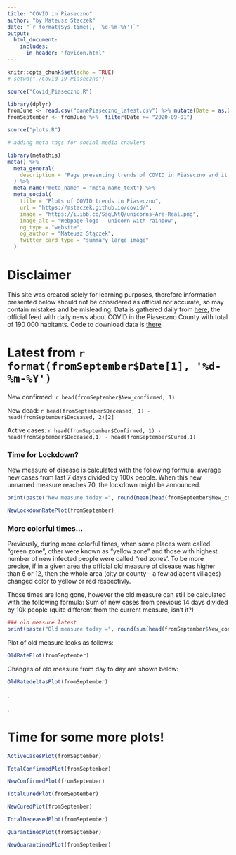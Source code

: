 ```yaml
---
title: "COVID in Piaseczno"
author: "by Mateusz Stączek"
date: "`r format(Sys.time(), '%d-%m-%Y')`"
output:
  html_document:
    includes:
      in_header: "favicon.html"
---
```


```r
knitr::opts_chunk$set(echo = TRUE)
# setwd("./Covid-19-Piaseczno")

source("Covid_Piaseczno.R")

library(dplyr)
fromJune <- read.csv("danePiaseczno_latest.csv") %>% mutate(Date = as.Date(Date))
fromSeptember <- fromJune %>%  filter(Date >= "2020-09-01")

source("plots.R")
```

```r
# adding meta tags for social media crawlers

library(metathis)
meta() %>%
  meta_general(
    description = "Page presenting trends of COVID in Piaseczno and it's neighborhood. Check out daily updated plots about many different aspects of present state of the disease!",
  ) %>% 
  meta_name("meta_name" = "meta_name_text") %>% 
  meta_social(
    title = "Plots of COVID trends in Piaseczno",
    url = "https://mstaczek.github.io/covid/",
    image = "https://i.ibb.co/SsqLNtQ/unicorns-Are-Real.png",
    image_alt = "Webpage logo - unicorn with rainbow",
    og_type = "website",
    og_author = "Mateusz Stączek",
    twitter_card_type = "summary_large_image"
  )
```

# Disclaimer 

This site was created solely for learning purposes, therefore information presented below should not be considered as official nor accurate, so may contain mistakes and be misleading. Data is gathered daily from [here](http://piaseczno.psse.waw.pl/aktualnosci-i-komunikaty/komunikaty), the official feed with daily news about COVID in the Piaseczno County with total of 190 000 habitants. Code to download data is [there](https://github.com/mstaczek/covid)


# Latest from `r format(fromSeptember$Date[1], '%d-%m-%Y')`

New confirmed: `r head(fromSeptember$New_confirmed, 1)`

New dead: `r head(fromSeptember$Deceased, 1) - head(fromSeptember$Deceased, 2)[2]`

Active cases: `r head(fromSeptember$Confirmed, 1) - head(fromSeptember$Deceased,1) - head(fromSeptember$Cured,1)`

### Time for Lockdown?

New measure of disease is calculated with the following formula: average new cases from last 7 days divided by 100k people. When this new unnamed measure reaches 70, the lockdown might be announced. 


```r
print(paste("New measure today =", round(mean(head(fromSeptember$New_confirmed,  7))/1.9,1)))

NewLockdownRatePlot(fromSeptember)
```

### More colorful times...

Previously, during more colorful times, when some places were called "green zone", other were known as "yellow zone" and those with highest number of new infected people were called "red zones'. To be more precise, if in a given area the official old measure of disease was higher than 6 or 12, then the whole area (city or county - a few adjacent villages) changed color to yellow or red respectivly. 

Those times are long gone, however the old measure can still be calculated with the following formula: Sum of new cases from previous 14 days divided by 10k people (quite different from the current measure, isn't it?)


```r
### old measure latest
print(paste("Old measure today =", round(sum(head(fromSeptember$New_confirmed, 14)) / 19, 1)))
```

Plot of old measure looks as follows:

```r
OldRatePlot(fromSeptember)
```


Changes of old measure from day to day are shown below:

```r
OldRatedeltasPlot(fromSeptember)
```


.

.

# Time for some more plots! 

```r
ActiveCasesPlot(fromSeptember)

TotalConfirmedPlot(fromSeptember)

NewConfirmedPlot(fromSeptember)

TotalCuredPlot(fromSeptember)

NewCuredPlot(fromSeptember)

TotalDeceasedPlot(fromSeptember)

QuarantinedPlot(fromSeptember)

NewQuarantinedPlot(fromSeptember)

```